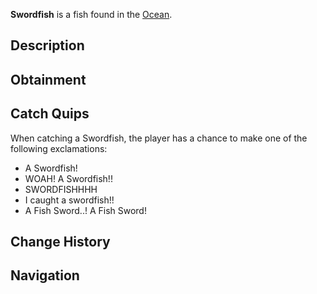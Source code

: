 {{FishInfobox
|image          = Swordfish.png
|rarity         = Rare
|sea            = First Sea
|location       = [[Ocean]]
|sublocation    = 
|sources        = Fishing Rod
|radar_location = 
|xp             = 300
|weather        = Windy, Clear
|time           = 
|season         = Summer
|bait           = Squid
|base_weight    = 250
|base_value     = 850
|weight_range   = 150
|base_chance    = 15
|base_resil     = 35
}}
'''Swordfish''' is a {{Rarity|Rare}} fish found in the [[Ocean]].

== Description ==
{{Description|Swordfish are extremely strong and notable due to their long flattened bill that resembles a sword, as their name implies. They are a great catch, and anglers around the globe are impressed by a Swordfish catch.|Bestiary Entry}}

== Obtainment ==
{{Description|Found in deep ocean water. Extremely strong.|Bestiary Hint}}
{{Fish Availability|
Ancient Isle/Algae Hunt
Atlantis/Surrounding Ocean
FischFright/Frightful Pool
Forsaken Shores/Algae Hunt
Golden Tide
LEGO Pool/Studalodon Hunt
Lovestorm/Normal
Lovestorm/Supercharged
Lucky Event/Blarney McBreeze
Lucky Event/O'Mango Goldgrin
Lucky Event/Plumrick O'Luck
Lucky Event/Rowdy McCharm
Lucky Event/Sunny O'Coin
Megalodon Hunt/Eclipse and Weekend
Megalodon Hunt/Normal
Mushgrove Swamp/Algae Hunt
Northern Summit/Surrounding Ocean
Ocean
Ocean/Deep Ocean
Ocean/Harvesters Spike
Orca Migration/Ancient
Orca Migration/Normal
Roslit Bay/Surrounding Ocean
Snowcap Island/Algae Hunt
Whale Migration/Moby
Whale Migration/Normal
|top_rods      = 
Leviathan's Fang Rod\60081.88\109349.47;
Krampus's Rod\59323.28\75172.19;
Trident Rod\55674.52\103366.51;
Magma Rod\54633.32\69229.25;
Plastic Rod\51457.39\65204.44;
Buddy Bond Rod\38225.49\48437.58;
Free Spirit Rod\49092.29\91145.79;
No-Life Rod\44587.81\75733.39;
Ethereal Prism Rod\45386.24\71452.26;
Seraphic Rod\44177.99\71516.78;
Rod Of The Forgotten Fang\41341.91\69042.91;
Challenger's Rod\40330.28\68881.74;
Rod Of The Depths\37249.07\62686.64;
Zeus Rod\36851.63\63470.18;
Rod Of The Exalted One\36359.97\63296.95;
Verdant Shear Rod\36320.13\62960.73;
Blazebringer Rod\35004.86\60545.7;
Depthseeker Rod\33479.45\58193.55;
Avalanche Rod\30180.68\52360.03;
Volcanic Rod\28715.65\50190.58;
Steady Rod\12786.29\17162.08
|recommended   = Trident Rod
}}

== Catch Quips ==
When catching a Swordfish, the player has a chance to make one of the following exclamations:
* A Swordfish!
* WOAH! A Swordfish!!
* SWORDFISHHHH
* I caught a swordfish!!
* A Fish Sword..! A Fish Sword!

== Change History ==
{{Change History|{{subst:Current Version}}}}

== Navigation ==
{{Fish Navbox|Ocean}}